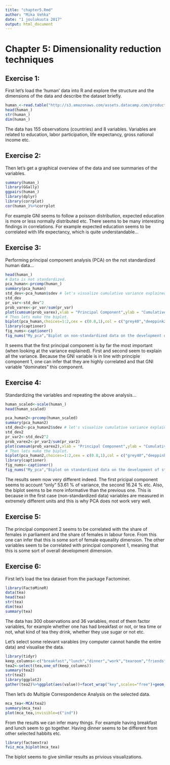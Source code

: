```yaml
---
title: "chapter5.Rmd"
author: "Mika Vehka"
date: "1 joulukuuta 2017"
output: html_document
---
```


# Chapter 5: Dimensionality reduction techniques


## Exercise 1:

First let's load the 'human' data into R and explore the structure and the dimensions of the data and describe the dataset briefly.

```r
human_<-read.table("http://s3.amazonaws.com/assets.datacamp.com/production/course_2218/datasets/human2.txt", header=TRUE, sep=",")
head(human_)
str(human_)
dim(human_)
```

The data has 155 observations (countries) and 8 variables. Variables are related to education, labor participation, life expectancy, gross national income etc.


## Exercise 2:

Then let's get a graphical overview of the data and see summaries of the variables.

```r
summary(human_)
library(GGally)
ggpairs(human_)
library(dplyr)
library(corrplot)
cor(human_)%>%corrplot
```

For example GNI seems to follow a poisson distribution, expected education is more or less normally distributed etc. There seems to be many interesting findings in correlations. For example expected education seems to be correlated with life expectancy, which is quite understandable... 


## Exercise 3:

Performing principal component analysis (PCA) on the not standardized human data...

```r
head(human_)
# Data is not standardized.
pca_human<-prcomp(human_)
summary(pca_human)
std_dev<-pca_human$sdev # let's visualize cumulative variance explained with a plot.
std_dev
pr_var<-std_dev^2
prob_varex<-pr_var/sum(pr_var)
plot(cumsum(prob_varex),xlab = "Principal Component",ylab = "Cumulative Proportion of Variance explained",type="b")
# Then lets make the biplot.
biplot(pca_human,choices=1:2,cex = c(0.8,1),col = c("grey40","deeppink2"))
library(captioner)
fig_nums<-captioner()
fig_nums("My_pca","Biplot on non-standardized data on the development of states")
```

It seems that the first principal component is by far the most important (when looking at the variance explained). First and second seem to explain all the variance. Because the GNI variable is in line with principle component 1, one can infer that they are highly correlated and that GNI variable "dominates" this component.


## Exercise 4:

Standardizing the variables and repeating the above analysis...

```r
human_scaled<-scale(human_)
head(human_scaled)

pca_human2<-prcomp(human_scaled)
summary(pca_human2)
std_dev2<-pca_human2$sdev # let's visualize cumulative variance explained with a plot.
std_dev2
pr_var2<-std_dev2^2
prob_varex2<-pr_var2/sum(pr_var2)
plot(cumsum(prob_varex2),xlab = "Principal Component",ylab = "Cumulative Proportion of Variance explained",type="b")
# Then lets make the biplot.
biplot(pca_human2,choices=1:2,cex = c(0.8,1),col = c("grey40","deeppink2"))
library(captioner)
fig_nums<-captioner()
fig_nums("My_pca","Biplot on standardized data on the development of states")
```

The results seem now very different indeed. The first pricipal component seems to account "only" 53.61 % of variance, the second 16.24 % etc. Also, the biplot seems to be more informative than the previous one. This is because in the first case (non-standardized data) variables are measured in extremely different units and this is why PCA does not work very well.


## Exercise 5:

The principal component 2 seems to be correlated with the share of females in parliament and the share of females in labour force. From this one can infer that this is some sort of female equeality dimension. The other variables seem to be correlated with principal component 1, meaning that this is some sort of overall development dimension.


## Exercise 6: 

First let's load the tea dataset from the package Factominer.

```r
library(FactoMineR)
data(tea)
head(tea)
str(tea)
dim(tea)
summary(tea)
```

The data has 300 observations and 36 variables, most of them factor variables, for example whether one has had breakfast or not, or tea time or not, what kind of tea they drink, whether they use sugar or not etc. 

Let's select some relevant varables (my computer cannot handle the entire data) and visualise the data.

```r
library(tidyr)
keep_columns<-c("breakfast","lunch","dinner","work","tearoom","friends","pub")
tea2<-select(tea,one_of(keep_columns))
summary(tea2)
str(tea2)
library(ggplot2)
gather(tea2)%>%ggplot(aes(value))+facet_wrap("key",scales="free")+geom_bar()+theme(axis.text.x = element_text(angle = 45,hjust = 1,size = 8))
```

Then let's do Multiple Correspondence Analysis on the selected data.

```r
mca_tea<-MCA(tea2)
summary(mca_tea)
plot(mca_tea,invisible=c("ind"))
```

From the results we can infer many things. For example having breakfast and lunch seem to go together. Having dinner seems to be different from other selected habbits etc.

```r
library(factoextra)
fviz_mca_biplot(mca_tea)
```

The biplot seems to give similiar results as privious visualizations.

